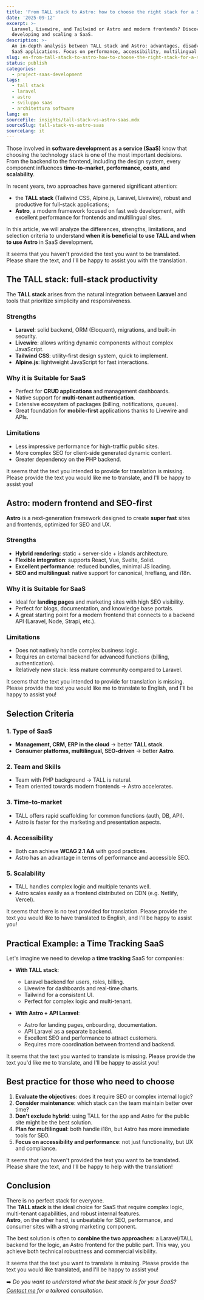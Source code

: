 ```yaml
---
title: 'From TALL stack to Astro: how to choose the right stack for a SaaS'
date: '2025-09-12'
excerpt: >-
  Laravel, Livewire, and Tailwind or Astro and modern frontends? Discover how to choose the most suitable stack for
  developing and scaling a SaaS.
description: >-
  An in-depth analysis between TALL stack and Astro: advantages, disadvantages, and selection criteria for developing
  SaaS applications. Focus on performance, accessibility, multilingual support, and time-to-market.
slug: en-from-tall-stack-to-astro-how-to-choose-the-right-stack-for-a-saas
status: publish
categories:
  - project-saas-development
tags:
  - tall stack
  - laravel
  - astro
  - sviluppo saas
  - architettura software
lang: en
sourceFile: insights/tall-stack-vs-astro-saas.mdx
sourceSlug: tall-stack-vs-astro-saas
sourceLang: it
---
```


Those involved in **software development as a service (SaaS)** know that choosing the technology stack is one of the most important decisions.  
From the backend to the frontend, including the design system, every component influences **time-to-market, performance, costs, and scalability**.

In recent years, two approaches have garnered significant attention:  
- the **TALL stack** (Tailwind CSS, Alpine.js, Laravel, Livewire), robust and productive for full-stack applications;  
- **Astro**, a modern framework focused on fast web development, with excellent performance for frontends and multilingual sites.

In this article, we will analyze the differences, strengths, limitations, and selection criteria to understand **when it is beneficial to use TALL and when to use Astro** in SaaS development.

It seems that you haven't provided the text you want to be translated. Please share the text, and I'll be happy to assist you with the translation.

## The TALL stack: full-stack productivity

The **TALL stack** arises from the natural integration between **Laravel** and tools that prioritize simplicity and responsiveness.

### Strengths
- **Laravel**: solid backend, ORM (Eloquent), migrations, and built-in security.  
- **Livewire**: allows writing dynamic components without complex JavaScript.  
- **Tailwind CSS**: utility-first design system, quick to implement.  
- **Alpine.js**: lightweight JavaScript for fast interactions.

### Why it is Suitable for SaaS
- Perfect for **CRUD applications** and management dashboards.  
- Native support for **multi-tenant authentication**.  
- Extensive ecosystem of packages (billing, notifications, queues).  
- Great foundation for **mobile-first** applications thanks to Livewire and APIs.

### Limitations
- Less impressive performance for high-traffic public sites.  
- More complex SEO for client-side generated dynamic content.  
- Greater dependency on the PHP backend.

It seems that the text you intended to provide for translation is missing. Please provide the text you would like me to translate, and I'll be happy to assist you!

## Astro: modern frontend and SEO-first

**Astro** is a next-generation framework designed to create **super fast** sites and frontends, optimized for SEO and UX.

### Strengths
- **Hybrid rendering**: static + server-side + islands architecture.  
- **Flexible integration**: supports React, Vue, Svelte, Solid.  
- **Excellent performance**: reduced bundles, minimal JS loading.  
- **SEO and multilingual**: native support for canonical, hreflang, and i18n.

### Why it is Suitable for SaaS
- Ideal for **landing pages** and marketing sites with high SEO visibility.  
- Perfect for blogs, documentation, and knowledge base portals.  
- A great starting point for a modern frontend that connects to a backend API (Laravel, Node, Strapi, etc.).

### Limitations
- Does not natively handle complex business logic.  
- Requires an external backend for advanced functions (billing, authentication).  
- Relatively new stack: less mature community compared to Laravel.

It seems that the text you intended to provide for translation is missing. Please provide the text you would like me to translate to English, and I'll be happy to assist you!

## Selection Criteria

### 1. Type of SaaS
- **Management, CRM, ERP in the cloud** → better **TALL stack**.  
- **Consumer platforms, multilingual, SEO-driven** → better **Astro**.

### 2. Team and Skills
- Team with PHP background → TALL is natural.  
- Team oriented towards modern frontends → Astro accelerates.

### 3. Time-to-market
- TALL offers rapid scaffolding for common functions (auth, DB, API).  
- Astro is faster for the marketing and presentation aspects.

### 4. Accessibility
- Both can achieve **WCAG 2.1 AA** with good practices.  
- Astro has an advantage in terms of performance and accessible SEO.

### 5. Scalability
- TALL handles complex logic and multiple tenants well.  
- Astro scales easily as a frontend distributed on CDN (e.g. Netlify, Vercel).

It seems that there is no text provided for translation. Please provide the text you would like to have translated to English, and I'll be happy to assist you!

## Practical Example: a Time Tracking SaaS

Let's imagine we need to develop a **time tracking** SaaS for companies:

- **With TALL stack**:  
  - Laravel backend for users, roles, billing.  
  - Livewire for dashboards and real-time charts.  
  - Tailwind for a consistent UI.  
  - Perfect for complex logic and multi-tenant.

- **With Astro + API Laravel**:  
  - Astro for landing pages, onboarding, documentation.  
  - API Laravel as a separate backend.  
  - Excellent SEO and performance to attract customers.  
  - Requires more coordination between frontend and backend.

It seems that the text you wanted to translate is missing. Please provide the text you'd like me to translate, and I'll be happy to assist you!

## Best practice for those who need to choose

1. **Evaluate the objectives**: does it require SEO or complex internal logic?  
2. **Consider maintenance**: which stack can the team maintain better over time?  
3. **Don't exclude hybrid**: using TALL for the app and Astro for the public site might be the best solution.  
4. **Plan for multilingual**: both handle i18n, but Astro has more immediate tools for SEO.  
5. **Focus on accessibility and performance**: not just functionality, but UX and compliance.

It seems that you haven't provided the text you want to be translated. Please share the text, and I'll be happy to help with the translation!

## Conclusion

There is no perfect stack for everyone.  
The **TALL stack** is the ideal choice for SaaS that require complex logic, multi-tenant capabilities, and robust internal features.  
**Astro**, on the other hand, is unbeatable for SEO, performance, and consumer sites with a strong marketing component.

The best solution is often to **combine the two approaches**: a Laravel/TALL backend for the logic, an Astro frontend for the public part. This way, you achieve both technical robustness and commercial visibility.

It seems that the text you want to translate is missing. Please provide the text you would like translated, and I'll be happy to assist you!

➡️ *Do you want to understand what the best stack is for your SaaS? [Contact me](/contact) for a tailored consultation.*
